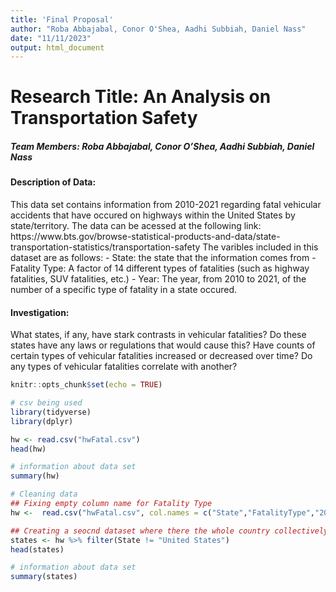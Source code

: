 ```yaml
---
title: 'Final Proposal'
author: "Roba Abbajabal, Conor O'Shea, Aadhi Subbiah, Daniel Nass"
date: "11/11/2023"
output: html_document
---
```


# Research Title: An Analysis on Transportation Safety
##### Team Members: Roba Abbajabal, Conor O'Shea, Aadhi Subbiah, Daniel Nass

#### Description of Data: 
This data set contains information from 2010-2021 regarding fatal vehicular accidents that have occured on highways within the United States by state/territory.
The data can be acessed at the following link: https://www.bts.gov/browse-statistical-products-and-data/state-transportation-statistics/transportation-safety
The varibles included in this dataset are as follows: 
- State: the state that the information comes from
- Fatality Type: A factor of 14 different types of fatalities (such as highway fatalities, SUV fatalities, etc.)
- Year: The year, from 2010 to 2021, of the number of a specific type of fatality in a state occured.

#### Investigation: 
What states, if any, have stark contrasts in vehicular fatalities? Do these states have any laws or regulations that would cause this?
Have counts of certain types of vehicular fatalities increased or decreased over time?
Do any types of vehicular fatalities correlate with another?

```r
knitr::opts_chunk$set(echo = TRUE)
```

```r
# csv being used
library(tidyverse)
library(dplyr)

hw <- read.csv("hwFatal.csv")
head(hw)

# information about data set
summary(hw)
```

```r
# Cleaning data
## Fixing empty column name for Fatality Type
hw <-  read.csv("hwFatal.csv", col.names = c("State","FatalityType","2010","2011","2012","2013","2014","2015","2016","2017","2018","2019","2020","2021"))

## Creating a seocnd dataset where there the whole country collectively is not included (just states and territories individually)
states <- hw %>% filter(State != "United States")
head(states)

# information about data set
summary(states)
```